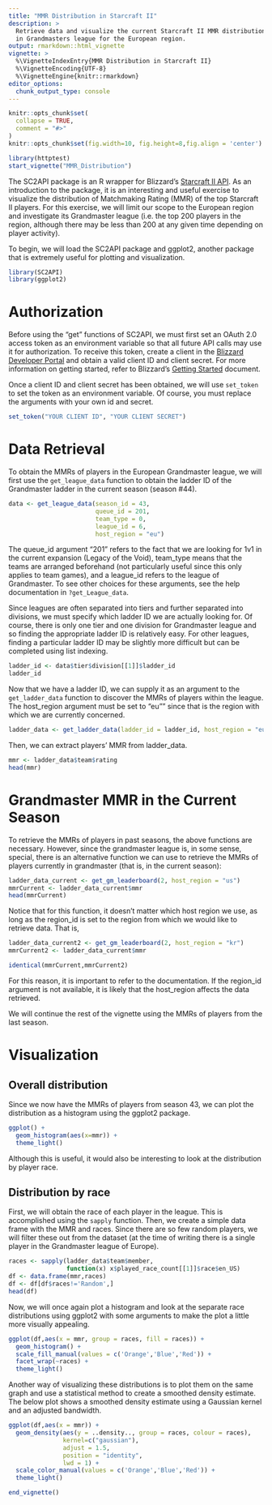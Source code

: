 ```yaml
---
title: "MMR Distribution in Starcraft II"
description: >
  Retrieve data and visualize the current Starcraft II MMR distribution
  in Grandmasters league for the European region.
output: rmarkdown::html_vignette
vignette: >
  %\VignetteIndexEntry{MMR Distribution in Starcraft II}
  %\VignetteEncoding{UTF-8}
  %\VignetteEngine{knitr::rmarkdown}
editor_options: 
  chunk_output_type: console
---
```


```r
knitr::opts_chunk$set(
  collapse = TRUE,
  comment = "#>"
)
knitr::opts_chunk$set(fig.width=10, fig.height=8,fig.align = 'center') 

library(httptest)
start_vignette("MMR_Distribution")
```

The SC2API package is an R wrapper for Blizzard's [Starcraft II API](https://develop.battle.net/documentation/starcraft-2). As an introduction to the package, it is an interesting and useful exercise to visualize the distribution of Matchmaking Rating (MMR) of the top Starcraft II players. For this exercise, we will limit our scope to the European region and investigate its Grandmaster league (i.e. the top 200 players in the region, although there may be less than 200 at any given time depending on player activity). 

To begin, we will load the SC2API package and ggplot2, another package that is extremely useful for plotting and visualization.  

```r
library(SC2API)
library(ggplot2)
```

# Authorization

Before using the "get" functions of SC2API, we must first set an OAuth 2.0 access token as an environment variable so that all future API calls may use it for authorization. To receive this token, create a client in the
[Blizzard Developer Portal](https://develop.battle.net/) and obtain a valid client ID and
client secret. For more information on getting started, refer to Blizzard's  [Getting Started](https://develop.battle.net/documentation/guides/getting-started) document.

Once a client ID and client secret has been obtained, we will use ```set_token``` to set the token as an environment variable. Of course, you must replace the arguments with your own id and secret. 

```r
set_token("YOUR CLIENT ID", "YOUR CLIENT SECRET")
```

# Data Retrieval

To obtain the MMRs of players in the European Grandmaster league, we will first use the ```get_league_data``` function to  obtain the ladder ID of the Grandmaster ladder in the current season (season #44).

```r
data <- get_league_data(season_id = 43, 
                        queue_id = 201, 
                        team_type = 0, 
                        league_id = 6, 
                        host_region = "eu")
```

The queue_id argument "201" refers to the fact that we are looking for 1v1 in the current expansion (Legacy of the Void), team_type means that the teams are arranged beforehand (not particularly useful since this only applies to team games), and a league_id refers to the league of Grandmaster. To see other choices for these arguments, see the help documentation in ```?get_League_data```.

Since leagues are often separated into tiers and further separated into divisions, we must specify which ladder ID we are actually looking for. Of course, there is only one tier and one division for Grandmaster league and so finding the appropriate ladder ID is relatively easy. For other leagues, finding a particular ladder ID may be slightly more difficult but can be completed using list indexing. 

```r
ladder_id <- data$tier$division[[1]]$ladder_id
ladder_id
```

Now that we have a ladder ID, we can supply it as an argument to the ```get_ladder_data``` function to discover the MMRs of players within the league. The host_region argument must be set to "eu"" since that is the region with which we are currently concerned. 

```r
ladder_data <- get_ladder_data(ladder_id = ladder_id, host_region = "eu")
```

Then, we can extract players' MMR from ladder_data. 

```r
mmr <- ladder_data$team$rating
head(mmr)
```

# Grandmaster MMR in the Current Season

To retrieve the MMRs of players in past seasons, the above functions are necessary. However, since the grandmaster league is, in some sense, special, there is an alternative function we can use to retrieve the MMRs of players currently in grandmaster (that is, in the current season):

```r
ladder_data_current <- get_gm_leaderboard(2, host_region = "us")
mmrCurrent <- ladder_data_current$mmr
head(mmrCurrent)
```

Notice that for this function, it doesn't matter which host region we use, as long as the region_id is set to the region from which we would like to retrieve data. That is, 

```r
ladder_data_current2 <- get_gm_leaderboard(2, host_region = "kr")
mmrCurrent2 <- ladder_data_current$mmr

identical(mmrCurrent,mmrCurrent2)
```

For this reason, it is important to refer to the documentation. If the region_id argument is not available, it is likely that the host_region affects the data retrieved. 

We will continue the rest of the vignette using the MMRs of players from the last season.

# Visualization

## Overall distribution
Since we now have the MMRs of players from season 43, we can plot the distribution as a histogram using the ggplot2 package.

```r
ggplot() +
  geom_histogram(aes(x=mmr)) +
  theme_light()
```

Although this is useful, it would also be interesting to look at the distribution by player race. 

## Distribution by race
First, we will obtain the race of each player in the league. This is accomplished using the ```sapply``` function. Then, we create a simple data frame with the MMR and races. Since there are so few random players, we will filter these out from the dataset (at the time of writing there is a single player in the Grandmaster league of Europe). 

```r
races <- sapply(ladder_data$team$member, 
                function(x) x$played_race_count[[1]]$race$en_US)
df <- data.frame(mmr,races)
df <- df[df$races!='Random',]
head(df)
```

Now, we will once again plot a histogram and look at the separate race distributions using ggplot2 with some arguments to make the plot a little more visually appealing. 

```r
ggplot(df,aes(x = mmr, group = races, fill = races)) +
  geom_histogram() + 
  scale_fill_manual(values = c('Orange','Blue','Red')) +
  facet_wrap(~races) + 
  theme_light()
```

Another way of visualizing these distributions is to plot them on the same graph and use a statistical method to create a smoothed density estimate. The below plot shows a smoothed density estimate using a Gaussian kernel and an adjusted bandwidth. 

```r
ggplot(df,aes(x = mmr)) +
  geom_density(aes(y = ..density.., group = races, colour = races), 
               kernel=c("gaussian"),
               adjust = 1.5,
               position = "identity", 
               lwd = 1) +
  scale_color_manual(values = c('Orange','Blue','Red')) +
  theme_light()
```

```r
end_vignette()
```

